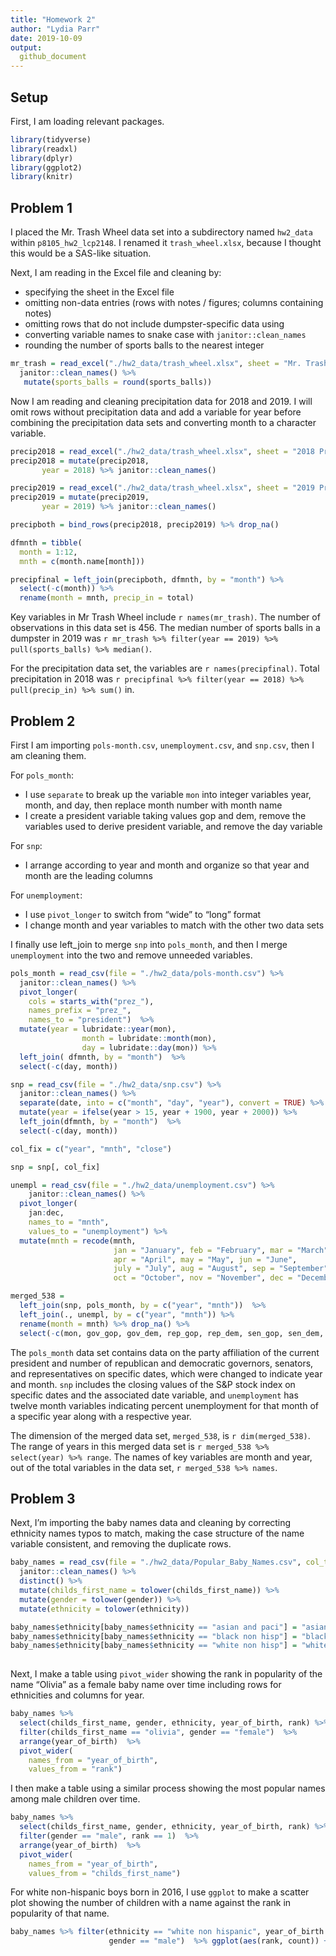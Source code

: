 ```yaml
---
title: "Homework 2"
author: "Lydia Parr" 
date: 2019-10-09
output: 
  github_document
---
```


## Setup 

First, I am loading relevant packages. 

```r

library(tidyverse)
library(readxl)
library(dplyr)
library(ggplot2)
library(knitr)

```

## Problem 1

I placed the Mr. Trash Wheel data set into a subdirectory named `hw2_data`
within `p8105_hw2_lcp2148`. I renamed it `trash_wheel.xlsx`, because I thought this would be a SAS-like situation. 

Next, I am reading in the Excel file and cleaning by: 

- specifying the sheet in the Excel file 
- omitting non-data entries (rows with notes / figures; columns containing
notes) 
- omitting rows that do not include dumpster-specific data using 
- converting variable names to snake case with `janitor::clean_names`
- rounding the number of sports balls to the nearest integer

```r

mr_trash = read_excel("./hw2_data/trash_wheel.xlsx", sheet = "Mr. Trash Wheel", cellranger::cell_cols(1:14)) %>% drop_na() %>%
  janitor::clean_names() %>% 
   mutate(sports_balls = round(sports_balls))

``` 

Now I am reading and cleaning precipitation data for 2018 and 2019. I will
omit rows without precipitation data and add a variable for year before
combining the precipitation data sets and converting month to a
character variable.

```r

precip2018 = read_excel("./hw2_data/trash_wheel.xlsx", sheet = "2018 Precipitation", skip = 1)
precip2018 = mutate(precip2018, 
       year = 2018) %>% janitor::clean_names()

precip2019 = read_excel("./hw2_data/trash_wheel.xlsx", sheet = "2019 Precipitation", skip = 1)
precip2019 = mutate(precip2019, 
       year = 2019) %>% janitor::clean_names()

precipboth = bind_rows(precip2018, precip2019) %>% drop_na() 

dfmnth = tibble(
  month = 1:12, 
  mnth = c(month.name[month]))

precipfinal = left_join(precipboth, dfmnth, by = "month") %>% 
  select(-c(month)) %>% 
  rename(month = mnth, precip_in = total)

``` 

Key variables in Mr Trash Wheel include `r names(mr_trash)`. The number of observations in this data set is 456. The median number of sports balls in a dumpster in 2019 was `r mr_trash %>% filter(year == 2019) %>% pull(sports_balls) %>% median()`.

For the precipitation data set, the variables are `r names(precipfinal)`. Total precipitation in 2018 was `r precipfinal %>% filter(year == 2018) %>% pull(precip_in) %>% sum()` in. 

## Problem 2

First I am importing `pols-month.csv`, `unemployment.csv`, and `snp.csv`, then I am cleaning them. 

For `pols_month`:

- I use `separate` to break up the variable `mon` into integer variables year, month, and day, then replace month number with month name
- I create a president variable taking values gop and dem, remove the variables used to derive president variable, and remove the day variable

For `snp`:

- I arrange according to year and month and organize so that year and month are the leading columns

For `unemployment`: 

- I use `pivot_longer` to switch from “wide” to “long” format 
- I change month and year variables to match with the other two data sets

I finally use left_join to merge `snp` into `pols_month`, and then I merge `unemployment` into the two and remove unneeded variables.

```r

pols_month = read_csv(file = "./hw2_data/pols-month.csv") %>%
  janitor::clean_names() %>% 
  pivot_longer(
    cols = starts_with("prez_"),
    names_prefix = "prez_",
    names_to = "president")  %>%
  mutate(year = lubridate::year(mon), 
                month = lubridate::month(mon), 
                day = lubridate::day(mon)) %>% 
  left_join( dfmnth, by = "month")  %>% 
  select(-c(day, month))

snp = read_csv(file = "./hw2_data/snp.csv") %>%
  janitor::clean_names() %>%
  separate(date, into = c("month", "day", "year"), convert = TRUE) %>%
  mutate(year = ifelse(year > 15, year + 1900, year + 2000)) %>% 
  left_join(dfmnth, by = "month")  %>% 
  select(-c(day, month)) 

col_fix = c("year", "mnth", "close")

snp = snp[, col_fix]

unempl = read_csv(file = "./hw2_data/unemployment.csv") %>%
    janitor::clean_names() %>%
  pivot_longer(
    jan:dec,
    names_to = "mnth",
    values_to = "unemployment") %>%
  mutate(mnth = recode(mnth,
                       jan = "January", feb = "February", mar = "March", 
                       apr = "April", may = "May", jun = "June", 
                       july = "July", aug = "August", sep = "September", 
                       oct = "October", nov = "November", dec = "December"))

merged_538 =
  left_join(snp, pols_month, by = c("year", "mnth"))  %>% 
  left_join(., unempl, by = c("year", "mnth")) %>% 
  rename(month = mnth) %>% drop_na() %>% 
  select(-c(mon, gov_gop, gov_dem, rep_gop, rep_dem, sen_gop, sen_dem, value))

```

The `pols_month` data set contains data on the party affiliation of the current president and number of republican and democratic governors, senators, and representatives on specific dates, which were changed to indicate year and month. `snp` includes the closing values of the S&P stock index on specific dates and the associated date variable, and `unemployment` has twelve month variables indicating percent unemployment for that month of a specific year along with a respective year. 

The dimension of the merged data set, `merged_538`, is `r dim(merged_538)`. The range of years in this merged data set is `r merged_538 %>% select(year) %>% range`. The names of key variables are month and year, out of the total variables in the data set, `r merged_538 %>% names`. 

## Problem 3 

Next, I'm importing the baby names data and cleaning by correcting ethnicity names typos to match, making the case structure of the name variable consistent, and removing the duplicate rows. 

```r

baby_names = read_csv(file = "./hw2_data/Popular_Baby_Names.csv", col_types = "dcccdd")  %>%
  janitor::clean_names() %>%
  distinct() %>%
  mutate(childs_first_name = tolower(childs_first_name)) %>%
  mutate(gender = tolower(gender)) %>%
  mutate(ethnicity = tolower(ethnicity)) 

baby_names$ethnicity[baby_names$ethnicity == "asian and paci"] = "asian and pacific islander" 
baby_names$ethnicity[baby_names$ethnicity == "black non hisp"] = "black non hispanic" 
baby_names$ethnicity[baby_names$ethnicity == "white non hisp"] = "white non hispanic"
  
```

Next, I make a table using `pivot_wider` showing the rank in popularity of the name “Olivia” as a female baby name over time including rows for ethnicities and columns for year. 


```r

baby_names %>%  
  select(childs_first_name, gender, ethnicity, year_of_birth, rank) %>%  
  filter(childs_first_name == "olivia", gender == "female")  %>%
  arrange(year_of_birth)  %>%
  pivot_wider(
    names_from = "year_of_birth",
    values_from = "rank") 

```

I then make a table using a similar process showing the most popular names among male children over time.

```r

baby_names %>%  
  select(childs_first_name, gender, ethnicity, year_of_birth, rank) %>%  
  filter(gender == "male", rank == 1)  %>%
  arrange(year_of_birth)  %>%
  pivot_wider(
    names_from = "year_of_birth",
    values_from = "childs_first_name") 

```

For white non-hispanic boys born in 2016, I use `ggplot` to make a scatter plot showing the number of children with a name against the rank in popularity of that name.

```r

baby_names %>% filter(ethnicity == "white non hispanic", year_of_birth == 2016, 
                      gender == "male")  %>% ggplot(aes(rank, count)) + geom_point(size = 0.5) + ggtitle("Number and rank of names among white male children born in 2016")

```
